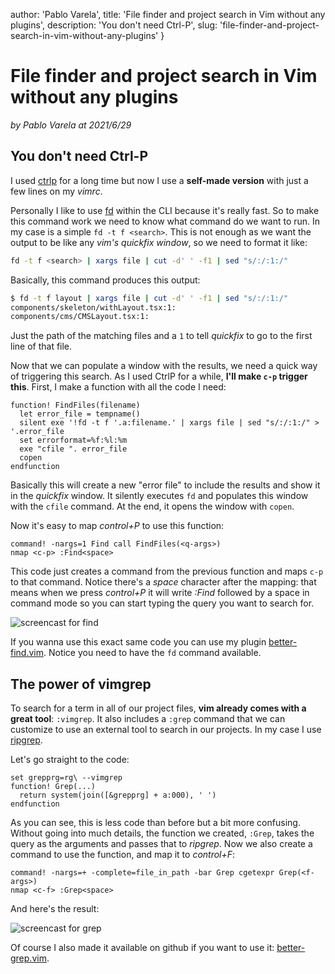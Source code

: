 

  author: 'Pablo Varela',
  title: 'File finder and project search in Vim without any plugins',
  description: 'You don\'t need Ctrl-P',
  slug: 'file-finder-and-project-search-in-vim-without-any-plugins'
}

# File finder and project search in Vim without any plugins

<i className="text-xs text-neutral-8">by Pablo Varela at 2021/6/29</i>

<FeatureImage src="/posts/images/file-finder-and-project-search-in-vim-without-any-plugins.jpg" />

## You don't need Ctrl-P

I used [ctrlp](https://github.com/ctrlpvim/ctrlp.vim) for a long time but now I use a **self-made version** with just a few lines on my *vimrc*.

Personally I like to use [fd](https://github.com/pablopunk/fd-find) within the CLI because it's really fast. So to make this command work we need to know what command do we want to run. In my case is a simple `fd -t f <search>`. This is not enough as we want the output to be like any *vim's quickfix window*, so we need to format it like:

~~~bash
fd -t f <search> | xargs file | cut -d' ' -f1 | sed "s/:/:1:/"
~~~

Basically, this command produces this output:

~~~bash
$ fd -t f layout | xargs file | cut -d' ' -f1 | sed "s/:/:1:/"
components/skeleton/withLayout.tsx:1:
components/cms/CMSLayout.tsx:1:
~~~

Just the path of the matching files and a `1` to tell *quickfix* to go to the first line of that file.

Now that we can populate a window with the results, we need a quick way of triggering this search. As I used CtrlP for a while, **I'll make `c-p` trigger this**. First, I make a function with all the code I need:

~~~
function! FindFiles(filename)
  let error_file = tempname()
  silent exe '!fd -t f '.a:filename.' | xargs file | sed "s/:/:1:/" > '.error_file
  set errorformat=%f:%l:%m
  exe "cfile ". error_file
  copen
endfunction
~~~

Basically this will create a new "error file" to include the results and show it in the *quickfix* window. It silently executes `fd` and populates this window with the `cfile` command. At the end, it opens the window with `copen`.

Now it's easy to map *control+P* to use this function:

~~~
command! -nargs=1 Find call FindFiles(<q-args>)
nmap <c-p> :Find<space>
~~~

This code just creates a command from the previous function and maps `c-p` to that command. Notice there's a *space* character after the mapping: that means when we press *control+P* it will write *:Find* followed by a space in command mode so you can start typing the query you want to search for.

![screencast for find](https://www.datocms-assets.com/26073/1611497478-better-find.gif)

If you wanna use this exact same code you can use my plugin [better-find.vim](https://github.com/pablopunk/better-find.vim). Notice you need to have the `fd` command available.

## The power of vimgrep

To search for a term in all of our project files, **vim already comes with a great tool**: `:vimgrep`. It also includes a `:grep`  command that we can customize to use an external tool to search in our projects. In my case I use [ripgrep](https://github.com/BurntSushi/ripgrep).

Let's go straight to the code:

~~~
set grepprg=rg\ --vimgrep
function! Grep(...)
  return system(join([&grepprg] + a:000), ' ')
endfunction
~~~

As you can see, this is less code than before but a bit more confusing. Without going into much details, the function we created, `:Grep`, takes the query as the arguments and passes that to *ripgrep*. Now we also create a command to use the function, and map it to *control+F*:

~~~
command! -nargs=+ -complete=file_in_path -bar Grep cgetexpr Grep(<f-args>)
nmap <c-f> :Grep<space>
~~~

And here's the result:

![screencast for grep](https://www.datocms-assets.com/26073/1611497470-better-grep.gif)

Of course I also made it available on github if you want to use it: [better-grep.vim](https://github.com/pablopunk/better-grep.vim).
